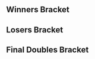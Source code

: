 {{DISPLAYTITLE:Rewired 2016: ''Melee'' Doubles Bracket}}{{SetGame|melee}}
{{tabs static
|name1=Overview
|link1=Rewired/2016/Melee
|name2=Singles Bracket
|link2=Rewired/2016/Melee/Singles Bracket
|name3=Doubles Bracket
|link3=Rewired/2016/Melee/Doubles Bracket
|This=3
}}<!-- Generated with http://tournament-nub.rhcloud.com/toliquipediadoubles name=rewiredaz-2016_melee_doubles -->
==Winners Bracket==
{{64DEDoublesWBracketA
|column-width=160
|r1m1t1p1=Westballz |r1m1t1p1flag=us
|r1m1t1p2=Gahtzu |r1m1t1p2flag=us |r1m1t1score=W
|r1m1t2p1=Bye |r1m1t2p1flag=
|r1m1t2p2=Bye |r1m1t2p2flag= |r1m1t2score=-
|r1m1win=1


|r1m2t1p1=The Cheat |r1m2t1p1flag=us
|r1m2t1p2=Yingling |r1m2t1p2flag=us |r1m2t1score=2
|r1m2t2p1=sharpwave |r1m2t2p1flag=
|r1m2t2p2=Lu1$Gf1r3 |r1m2t2p2flag=us |r1m2t2score=0
|r1m2win=1


|r1m3t1p1=Mojoe |r1m3t1p1flag=us
|r1m3t1p2=myfishcantswim |r1m3t1p2flag=us |r1m3t1score=W
|r1m3t2p1=Bye |r1m3t2p1flag=
|r1m3t2p2=Bye |r1m3t2p2flag= |r1m3t2score=-
|r1m3win=1


|r1m4t1p1=Curb |r1m4t1p1flag=us
|r1m4t1p2=Sneaky Neek |r1m4t1p2flag=us |r1m4t1score=1
|r1m4t2p1=Marfranky |r1m4t2p1flag=us
|r1m4t2p2=Graysenpai |r1m4t2p2flag=us |r1m4t2score=2
|r1m4win=2


|r1m5t1p1=mixx |r1m5t1p1flag=us
|r1m5t1p2=Dolf |r1m5t1p2flag= |r1m5t1score=W
|r1m5t2p1=Bye |r1m5t2p1flag=
|r1m5t2p2=Bye |r1m5t2p2flag= |r1m5t2score=-
|r1m5win=1


|r1m6t1p1=Facebook Joe |r1m6t1p1flag=us
|r1m6t1p2=CJ |r1m6t1p2flag=us |r1m6t1score=2
|r1m6t2p1=AROMA |r1m6t2p1flag=us
|r1m6t2p2=Gat |r1m6t2p2flag=us |r1m6t2score=0
|r1m6win=1


|r1m7t1p1=Forward |r1m7t1p1flag=us
|r1m7t1p2=Silly Kyle |r1m7t1p2flag=us |r1m7t1score=W
|r1m7t2p1=Bye |r1m7t2p1flag=
|r1m7t2p2=Bye |r1m7t2p2flag= |r1m7t2score=-
|r1m7win=1


|r1m8t1p1=Fathertime |r1m8t1p1flag=us
|r1m8t1p2=Cooper |r1m8t1p2flag=us |r1m8t1score=2
|r1m8t2p1=Jedi |r1m8t2p1flag=
|r1m8t2p2=NiRVANA |r1m8t2p2flag= |r1m8t2score=1
|r1m8win=1


|r1m9t1p1=Gridloc |r1m9t1p1flag=us
|r1m9t1p2=Ash |r1m9t1p2flag=us |r1m9t1score=W
|r1m9t2p1=Bye |r1m9t2p1flag=
|r1m9t2p2=Bye |r1m9t2p2flag= |r1m9t2score=-
|r1m9win=1


|r1m10t1p1=Hyper |r1m10t1p1flag=
|r1m10t1p2=Legion |r1m10t1p2flag= |r1m10t1score=1
|r1m10t2p1=Tyo |r1m10t2p1flag=us
|r1m10t2p2=Falco Escobar |r1m10t2p2flag=us |r1m10t2score=2
|r1m10win=2


|r1m11t1p1=HF Neon |r1m11t1p1flag=us
|r1m11t1p2=Bin |r1m11t1p2flag=us |r1m11t1score=W
|r1m11t2p1=Bye |r1m11t2p1flag=
|r1m11t2p2=Bye |r1m11t2p2flag= |r1m11t2score=-
|r1m11win=1


|r1m12t1p1=Cakes |r1m12t1p1flag=
|r1m12t1p2=Cesar |r1m12t1p2flag=us |r1m12t1score=2
|r1m12t2p1=ep_otter |r1m12t2p1flag=
|r1m12t2p2=RadiccalDreamer |r1m12t2p2flag= |r1m12t2score=0
|r1m12win=1


|r1m13t1p1=Morrito 2 |r1m13t1p1flag=mx
|r1m13t1p2=Morrito |r1m13t1p2flag=mx |r1m13t1score=W
|r1m13t2p1=Bye |r1m13t2p1flag=
|r1m13t2p2=Bye |r1m13t2p2flag= |r1m13t2score=-
|r1m13win=1


|r1m14t1p1=24oz |r1m14t1p1flag=us
|r1m14t1p2=Toro |r1m14t1p2flag=us |r1m14t1score=2
|r1m14t2p1=Peregrine |r1m14t2p1flag=us
|r1m14t2p2=LANK |r1m14t2p2flag=us |r1m14t2score=0
|r1m14win=1


|r1m15t1p1=Kira |r1m15t1p1flag=us
|r1m15t1p2=Squid |r1m15t1p2flag=us |r1m15t1score=W
|r1m15t2p1=Bye |r1m15t2p1flag=
|r1m15t2p2=Bye |r1m15t2p2flag= |r1m15t2score=-
|r1m15win=1


|r1m16t1p1=purple sku |r1m16t1p1flag=
|r1m16t1p2=Ford$ |r1m16t1p2flag= |r1m16t1score=0
|r1m16t2p1=PatCombo |r1m16t2p1flag=us
|r1m16t2p2=Ninji |r1m16t2p2flag=us |r1m16t2score=2
|r1m16win=2


|r1m17t1p1=Medz |r1m17t1p1flag=us
|r1m17t1p2=Axe |r1m17t1p2flag=us |r1m17t1score=W
|r1m17t2p1=Bye |r1m17t2p1flag=
|r1m17t2p2=Bye |r1m17t2p2flag= |r1m17t2score=-
|r1m17win=1


|r1m18t1p1=JBRZ |r1m18t1p1flag=
|r1m18t1p2=Tofu |r1m18t1p2flag=us |r1m18t1score=0
|r1m18t2p1=YeeMan |r1m18t2p1flag=us
|r1m18t2p2=Kyoki |r1m18t2p2flag=us |r1m18t2score=2
|r1m18win=2


|r1m19t1p1=Jacobe |r1m19t1p1flag=
|r1m19t1p2=Huber |r1m19t1p2flag= |r1m19t1score=W
|r1m19t2p1=Bye |r1m19t2p1flag=
|r1m19t2p2=Bye |r1m19t2p2flag= |r1m19t2score=-
|r1m19win=1


|r1m20t1p1=Moss |r1m20t1p1flag=us
|r1m20t1p2=Kulp |r1m20t1p2flag= |r1m20t1score=2
|r1m20t2p1=Dopple |r1m20t2p1flag=
|r1m20t2p2=Mr. Happy |r1m20t2p2flag= |r1m20t2score=1
|r1m20win=1


|r1m21t1p1=Tank |r1m21t1p1flag=us
|r1m21t1p2=John Wick |r1m21t1p2flag=us |r1m21t1score=W
|r1m21t2p1=Bye |r1m21t2p1flag=
|r1m21t2p2=Bye |r1m21t2p2flag= |r1m21t2score=-
|r1m21win=1


|r1m22t1p1=SpyderJ |r1m22t1p1flag=us
|r1m22t1p2=Viridian |r1m22t1p2flag=us |r1m22t1score=1
|r1m22t2p1=Lore |r1m22t2p1flag=us
|r1m22t2p2=DankBot |r1m22t2p2flag=us |r1m22t2score=2
|r1m22win=2


|r1m23t1p1=Nerin |r1m23t1p1flag=us
|r1m23t1p2=Mr. N |r1m23t1p2flag=us |r1m23t1score=W
|r1m23t2p1=Bye |r1m23t2p1flag=
|r1m23t2p2=Bye |r1m23t2p2flag= |r1m23t2score=-
|r1m23win=1


|r1m24t1p1=Grillo |r1m24t1p1flag=
|r1m24t1p2=Far! |r1m24t1p2flag=mx |r1m24t1score=2
|r1m24t2p1=Yink |r1m24t2p1flag=us
|r1m24t2p2=Fortefreak |r1m24t2p2flag= |r1m24t2score=0
|r1m24win=1


|r1m25t1p1=Eikelmann |r1m25t1p1flag=ru
|r1m25t1p2=Syrox |r1m25t1p2flag=us |r1m25t1score=W
|r1m25t2p1=Bye |r1m25t2p1flag=
|r1m25t2p2=Bye |r1m25t2p2flag= |r1m25t2score=-
|r1m25win=1


|r1m26t1p1=Heysuess |r1m26t1p1flag=
|r1m26t1p2=Ludwig |r1m26t1p2flag= |r1m26t1score=0
|r1m26t2p1=Ferm |r1m26t2p1flag=
|r1m26t2p2=Ferm |r1m26t2p2flag= |r1m26t2score=1
|r1m26win=2


|r1m27t1p1=Taj |r1m27t1p1flag=us
|r1m27t1p2=Tai |r1m27t1p2flag=us |r1m27t1score=W
|r1m27t2p1=Bye |r1m27t2p1flag=
|r1m27t2p2=Bye |r1m27t2p2flag= |r1m27t2score=-
|r1m27win=1


|r1m28t1p1=Scape |r1m28t1p1flag=
|r1m28t1p2=Joshuwasha |r1m28t1p2flag=us |r1m28t1score=2
|r1m28t2p1=PoiPoiPoi |r1m28t2p1flag=us
|r1m28t2p2=Rasrin |r1m28t2p2flag= |r1m28t2score=0
|r1m28win=1


|r1m29t1p1=Chicken |r1m29t1p1flag=
|r1m29t1p2=Trichael Man |r1m29t1p2flag=us |r1m29t1score=W
|r1m29t2p1=Bye |r1m29t2p1flag=
|r1m29t2p2=Bye |r1m29t2p2flag= |r1m29t2score=-
|r1m29win=1


|r1m30t1p1=JBVH |r1m30t1p1flag=us
|r1m30t1p2=Jim Jam Flim Flam |r1m30t1p2flag=us |r1m30t1score=2
|r1m30t2p1=Arrow |r1m30t2p1flag=
|r1m30t2p2=Mez |r1m30t2p2flag= |r1m30t2score=0
|r1m30win=1


|r1m31t1p1=Dai |r1m31t1p1flag=mx
|r1m31t1p2=Ka-Master |r1m31t1p2flag=us |r1m31t1score=W
|r1m31t2p1=Bye |r1m31t2p1flag=
|r1m31t2p2=Bye |r1m31t2p2flag= |r1m31t2score=-
|r1m31win=1


|r1m32t1p1=Guluheend |r1m32t1p1flag=us
|r1m32t1p2=Oats |r1m32t1p2flag=us |r1m32t1score=2
|r1m32t2p1=Phillthy |r1m32t2p1flag=
|r1m32t2p2=Bats |r1m32t2p2flag=us |r1m32t2score=0
|r1m32win=1


|r2m1t1p1=Westballz |r2m1t1p1flag=us
|r2m1t1p2=Gahtzu |r2m1t1p2flag=us |r2m1t1score=2
|r2m1t2p1=The Cheat |r2m1t2p1flag=us
|r2m1t2p2=Yingling |r2m1t2p2flag=us |r2m1t2score=0
|r2m1win=1


|r2m2t1p1=Mojoe |r2m2t1p1flag=us
|r2m2t1p2=myfishcantswim |r2m2t1p2flag=us |r2m2t1score=2
|r2m2t2p1=Marfranky |r2m2t2p1flag=us
|r2m2t2p2=Graysenpai |r2m2t2p2flag=us |r2m2t2score=0
|r2m2win=1


|r2m3t1p1=mixx |r2m3t1p1flag=us
|r2m3t1p2=Dolf |r2m3t1p2flag= |r2m3t1score=1
|r2m3t2p1=Facebook Joe |r2m3t2p1flag=us
|r2m3t2p2=CJ |r2m3t2p2flag=us |r2m3t2score=2
|r2m3win=2


|r2m4t1p1=Forward |r2m4t1p1flag=us
|r2m4t1p2=Silly Kyle |r2m4t1p2flag=us |r2m4t1score=2
|r2m4t2p1=Fathertime |r2m4t2p1flag=us
|r2m4t2p2=Cooper |r2m4t2p2flag=us |r2m4t2score=0
|r2m4win=1


|r2m5t1p1=Gridloc |r2m5t1p1flag=us
|r2m5t1p2=Ash |r2m5t1p2flag=us |r2m5t1score=0
|r2m5t2p1=Tyo |r2m5t2p1flag=us
|r2m5t2p2=Falco Escobar |r2m5t2p2flag=us |r2m5t2score=2
|r2m5win=2


|r2m6t1p1=HF Neon |r2m6t1p1flag=us
|r2m6t1p2=Bin |r2m6t1p2flag=us |r2m6t1score=2
|r2m6t2p1=Cakes |r2m6t2p1flag=
|r2m6t2p2=Cesar |r2m6t2p2flag=us |r2m6t2score=0
|r2m6win=1


|r2m7t1p1=Morrito 2 |r2m7t1p1flag=mx
|r2m7t1p2=Morrito |r2m7t1p2flag=mx |r2m7t1score=2
|r2m7t2p1=24oz |r2m7t2p1flag=us
|r2m7t2p2=Toro |r2m7t2p2flag=us |r2m7t2score=0
|r2m7win=1


|r2m8t1p1=Kira |r2m8t1p1flag=us
|r2m8t1p2=Squid |r2m8t1p2flag=us |r2m8t1score=2
|r2m8t2p1=PatCombo |r2m8t2p1flag=us
|r2m8t2p2=Ninji |r2m8t2p2flag=us |r2m8t2score=1
|r2m8win=1


|r2m9t1p1=Medz |r2m9t1p1flag=us
|r2m9t1p2=Axe |r2m9t1p2flag=us |r2m9t1score=2
|r2m9t2p1=YeeMan |r2m9t2p1flag=us
|r2m9t2p2=Kyoki |r2m9t2p2flag=us |r2m9t2score=0
|r2m9win=1


|r2m10t1p1=Jacobe |r2m10t1p1flag=
|r2m10t1p2=Huber |r2m10t1p2flag= |r2m10t1score=1
|r2m10t2p1=Moss |r2m10t2p1flag=us
|r2m10t2p2=Kulp |r2m10t2p2flag= |r2m10t2score=2
|r2m10win=2


|r2m11t1p1=Tank |r2m11t1p1flag=us
|r2m11t1p2=John Wick |r2m11t1p2flag=us |r2m11t1score=1
|r2m11t2p1=Lore |r2m11t2p1flag=us
|r2m11t2p2=DankBot |r2m11t2p2flag=us |r2m11t2score=2
|r2m11win=2


|r2m12t1p1=Nerin |r2m12t1p1flag=us
|r2m12t1p2=Mr. N |r2m12t1p2flag=us |r2m12t1score=0
|r2m12t2p1=Grillo |r2m12t2p1flag=
|r2m12t2p2=Far! |r2m12t2p2flag=mx |r2m12t2score=2
|r2m12win=2


|r2m13t1p1=Eikelmann |r2m13t1p1flag=ru
|r2m13t1p2=Syrox |r2m13t1p2flag=us |r2m13t1score=2
|r2m13t2p1=Ferm |r2m13t2p1flag=
|r2m13t2p2=Ferm |r2m13t2p2flag= |r2m13t2score=0
|r2m13win=1


|r2m14t1p1=Taj |r2m14t1p1flag=us
|r2m14t1p2=Tai |r2m14t1p2flag=us |r2m14t1score=2
|r2m14t2p1=Scape |r2m14t2p1flag=
|r2m14t2p2=Joshuwasha |r2m14t2p2flag=us |r2m14t2score=0
|r2m14win=1


|r2m15t1p1=Chicken |r2m15t1p1flag=
|r2m15t1p2=Trichael Man |r2m15t1p2flag=us |r2m15t1score=2
|r2m15t2p1=JBVH |r2m15t2p1flag=us
|r2m15t2p2=Jim Jam Flim Flam |r2m15t2p2flag=us |r2m15t2score=1
|r2m15win=1


|r2m16t1p1=Dai |r2m16t1p1flag=mx
|r2m16t1p2=Ka-Master |r2m16t1p2flag=us |r2m16t1score=2
|r2m16t2p1=Guluheend |r2m16t2p1flag=us
|r2m16t2p2=Oats |r2m16t2p2flag=us |r2m16t2score=0
|r2m16win=1


|r3m1t1p1=Westballz |r3m1t1p1flag=us
|r3m1t1p2=Gahtzu |r3m1t1p2flag=us |r3m1t1score=2
|r3m1t2p1=Mojoe |r3m1t2p1flag=us
|r3m1t2p2=myfishcantswim |r3m1t2p2flag=us |r3m1t2score=0
|r3m1win=1


|r3m2t1p1=Facebook Joe |r3m2t1p1flag=us
|r3m2t1p2=CJ |r3m2t1p2flag=us |r3m2t1score=
|r3m2t2p1=Forward |r3m2t2p1flag=us
|r3m2t2p2=Silly Kyle |r3m2t2p2flag=us |r3m2t2score={{win}}
|r3m2win=2


|r3m3t1p1=Tyo |r3m3t1p1flag=us
|r3m3t1p2=Falco Escobar |r3m3t1p2flag=us |r3m3t1score=1
|r3m3t2p1=HF Neon |r3m3t2p1flag=us
|r3m3t2p2=Bin |r3m3t2p2flag=us |r3m3t2score=2
|r3m3win=2


|r3m4t1p1=Morrito 2 |r3m4t1p1flag=mx
|r3m4t1p2=Morrito |r3m4t1p2flag=mx |r3m4t1score=1
|r3m4t2p1=Kira |r3m4t2p1flag=us
|r3m4t2p2=Squid |r3m4t2p2flag=us |r3m4t2score=2
|r3m4win=2


|r3m5t1p1=Medz |r3m5t1p1flag=us
|r3m5t1p2=Axe |r3m5t1p2flag=us |r3m5t1score=2
|r3m5t2p1=Moss |r3m5t2p1flag=us
|r3m5t2p2=Kulp |r3m5t2p2flag= |r3m5t2score=0
|r3m5win=1


|r3m6t1p1=Lore |r3m6t1p1flag=us
|r3m6t1p2=DankBot |r3m6t1p2flag=us |r3m6t1score=0
|r3m6t2p1=Grillo |r3m6t2p1flag=
|r3m6t2p2=Far! |r3m6t2p2flag=mx |r3m6t2score=2
|r3m6win=2


|r3m7t1p1=Eikelmann |r3m7t1p1flag=ru
|r3m7t1p2=Syrox |r3m7t1p2flag=us |r3m7t1score=2
|r3m7t2p1=Taj |r3m7t2p1flag=us
|r3m7t2p2=Tai |r3m7t2p2flag=us |r3m7t2score=0
|r3m7win=1
|r3m7t1p1char1=ganon |r3m7t1p1stock1=1 |r3m7t1p2char1=fox |r3m7t1p2stock1=0
|r3m7t2p1char1=samus |r3m7t2p1stock1=0 |r3m7t2p2char1=marth |r3m7t2p2stock1=0 |r3m7win1=1 |r3m7stage1=Pokémon Stadium
|r3m7t1p1char2=ganon |r3m7t1p1stock2=2 |r3m7t1p2char2=fox |r3m7t1p2stock2=1
|r3m7t2p1char2=samus |r3m7t2p1stock2=0 |r3m7t2p2char2=marth |r3m7t2p2stock2=0 |r3m7win2=1 |r3m7stage2=Final Destination
|r3m7details={{BracketMatchDetails|preview=|lrthread=|interview=|recap=|comment=|live=|vod=https://youtu.be/a-tOrrlND-M}}

|r3m8t1p1=Chicken |r3m8t1p1flag=
|r3m8t1p2=Trichael Man |r3m8t1p2flag=us |r3m8t1score=0
|r3m8t2p1=Dai |r3m8t2p1flag=mx
|r3m8t2p2=Ka-Master |r3m8t2p2flag=us |r3m8t2score=2
|r3m8win=2


|r4m1t1p1=Westballz |r4m1t1p1flag=us
|r4m1t1p2=Gahtzu |r4m1t1p2flag=us |r4m1t1score=2
|r4m1t2p1=Forward |r4m1t2p1flag=us
|r4m1t2p2=Silly Kyle |r4m1t2p2flag=us |r4m1t2score=1
|r4m1win=1


|r4m2t1p1=HF Neon |r4m2t1p1flag=us
|r4m2t1p2=Bin |r4m2t1p2flag=us |r4m2t1score=1
|r4m2t2p1=Kira |r4m2t2p1flag=us
|r4m2t2p2=Squid |r4m2t2p2flag=us |r4m2t2score=2
|r4m2win=2


|r4m3t1p1=Medz |r4m3t1p1flag=us
|r4m3t1p2=Axe |r4m3t1p2flag=us |r4m3t1score=2
|r4m3t2p1=Grillo |r4m3t2p1flag=
|r4m3t2p2=Far! |r4m3t2p2flag=mx |r4m3t2score=0
|r4m3win=1
|r4m3t1p1char1=fox |r4m3t1p1stock1=0 |r4m3t1p2char1=pikachu |r4m3t1p2stock1=1
|r4m3t2p1char1=fox |r4m3t2p1stock1=0 |r4m3t2p2char1=sheik |r4m3t2p2stock1=0 |r4m3win1=1 |r4m3stage1=Battlefield
|r4m3t1p1char2=fox |r4m3t1p1stock2=2 |r4m3t1p2char2=pikachu |r4m3t1p2stock2=2
|r4m3t2p1char2=fox |r4m3t2p1stock2=0 |r4m3t2p2char2=sheik |r4m3t2p2stock2=0 |r4m3win2=1 |r4m3stage2=Battlefield
|r4m3details={{BracketMatchDetails|preview=|lrthread=|interview=|recap=|comment=|live=|vod=https://youtu.be/kAsFsJmxwaY}}

|r4m4t1p1=Eikelmann |r4m4t1p1flag=ru
|r4m4t1p2=Syrox |r4m4t1p2flag=us |r4m4t1score=2
|r4m4t2p1=Dai |r4m4t2p1flag=mx
|r4m4t2p2=Ka-Master |r4m4t2p2flag=us |r4m4t2score=0
|r4m4win=1


|r5m1t1p1=Westballz |r5m1t1p1flag=us
|r5m1t1p2=Gahtzu |r5m1t1p2flag=us |r5m1t1score=3
|r5m1t2p1=Kira |r5m1t2p1flag=us
|r5m1t2p2=Squid |r5m1t2p2flag=us |r5m1t2score=1
|r5m1win=1
|r5m1t1p1char1=falco |r5m1t1p1stock1=0 |r5m1t1p2char1=cf |r5m1t1p2stock1=2
|r5m1t2p1char1=fox |r5m1t2p1stock1=0 |r5m1t2p2char1=falco |r5m1t2p2stock1=0 |r5m1win1=1 |r5m1stage1=Battlefield
|r5m1t1p1char2=falco |r5m1t1p1stock2=1 |r5m1t1p2char2=cf |r5m1t1p2stock2=1
|r5m1t2p1char2=fox |r5m1t2p1stock2=0 |r5m1t2p2char2=falco |r5m1t2p2stock2=0 |r5m1win2=1 |r5m1stage2=Final Destination
|r5m1t1p1char3=falco |r5m1t1p1stock3=0 |r5m1t1p2char3=cf |r5m1t1p2stock3=0
|r5m1t2p1char3=fox |r5m1t2p1stock3=2 |r5m1t2p2char3=falco |r5m1t2p2stock3=2 |r5m1win3=2 |r5m1stage3=Final Destination
|r5m1t1p1char4=falco |r5m1t1p1stock4=2 |r5m1t1p2char4=cf |r5m1t1p2stock4=2
|r5m1t2p1char4=fox |r5m1t2p1stock4=0 |r5m1t2p2char4=falco |r5m1t2p2stock4=0 |r5m1win4=1 |r5m1stage4=Pokémon Stadium
|r5m1details={{BracketMatchDetails|preview=|lrthread=|interview=|recap=|comment=|live=|vod=https://youtu.be/c0P7JyA9pJE}}

|r5m2t1p1=Medz |r5m2t1p1flag=us
|r5m2t1p2=Axe |r5m2t1p2flag=us |r5m2t1score=3
|r5m2t2p1=Eikelmann |r5m2t2p1flag=ru
|r5m2t2p2=Syrox |r5m2t2p2flag=us |r5m2t2score=0
|r5m2win=1
|r5m2t1p1char1=fox |r5m2t1p1stock1=1 |r5m2t1p2char1=pikachu |r5m2t1p2stock1=2
|r5m2t2p1char1=ganon |r5m2t2p1stock1=0 |r5m2t2p2char1=fox |r5m2t2p2stock1=0 |r5m2win1=1 |r5m2stage1=Battlefield
|r5m2t1p1char2=fox |r5m2t1p1stock2=1 |r5m2t1p2char2=pikachu |r5m2t1p2stock2=1
|r5m2t2p1char2=ganon |r5m2t2p1stock2=0 |r5m2t2p2char2=fox |r5m2t2p2stock2=0 |r5m2win2=1 |r5m2stage2=Pokémon Stadium
|r5m2t1p1char3=fox |r5m2t1p1stock3=1 |r5m2t1p2char3=pikachu |r5m2t1p2stock3=2
|r5m2t2p1char3=ganon |r5m2t2p1stock3=0 |r5m2t2p2char3=fox |r5m2t2p2stock3=0 |r5m2win3=1 |r5m2stage3=Pokémon Stadium
|r5m2details={{BracketMatchDetails|preview=|lrthread=|interview=|recap=|comment=|live=|vod=https://youtu.be/84HW-QcQ_98}}
}}

==Losers Bracket==
{{64DEDoublesLBracketA
|column-width=160
|l1m1t1p1=Bye |l1m1t1p1flag=
|l1m1t1p2=Bye |l1m1t1p2flag= |l1m1t1score=-
|l1m1t2p1=sharpwave |l1m1t2p1flag=
|l1m1t2p2=Lu1$Gf1r3 |l1m1t2p2flag=us |l1m1t2score=W
|l1m1win=2


|l1m2t1p1=Bye |l1m2t1p1flag=
|l1m2t1p2=Bye |l1m2t1p2flag= |l1m2t1score=-
|l1m2t2p1=Curb |l1m2t2p1flag=us
|l1m2t2p2=Sneaky Neek |l1m2t2p2flag=us |l1m2t2score=W
|l1m2win=2


|l1m3t1p1=Bye |l1m3t1p1flag=
|l1m3t1p2=Bye |l1m3t1p2flag= |l1m3t1score=-
|l1m3t2p1=AROMA |l1m3t2p1flag=us
|l1m3t2p2=Gat |l1m3t2p2flag=us |l1m3t2score=W
|l1m3win=2


|l1m4t1p1=Bye |l1m4t1p1flag=
|l1m4t1p2=Bye |l1m4t1p2flag= |l1m4t1score=-
|l1m4t2p1=Jedi |l1m4t2p1flag=
|l1m4t2p2=NiRVANA |l1m4t2p2flag= |l1m4t2score=W
|l1m4win=2


|l1m5t1p1=Bye |l1m5t1p1flag=
|l1m5t1p2=Bye |l1m5t1p2flag= |l1m5t1score=-
|l1m5t2p1=Hyper |l1m5t2p1flag=
|l1m5t2p2=Legion |l1m5t2p2flag= |l1m5t2score=W
|l1m5win=2


|l1m6t1p1=Bye |l1m6t1p1flag=
|l1m6t1p2=Bye |l1m6t1p2flag= |l1m6t1score=-
|l1m6t2p1=ep_otter |l1m6t2p1flag=
|l1m6t2p2=RadiccalDreamer |l1m6t2p2flag= |l1m6t2score=W
|l1m6win=2


|l1m7t1p1=Bye |l1m7t1p1flag=
|l1m7t1p2=Bye |l1m7t1p2flag= |l1m7t1score=-
|l1m7t2p1=Peregrine |l1m7t2p1flag=us
|l1m7t2p2=LANK |l1m7t2p2flag=us |l1m7t2score=W
|l1m7win=2


|l1m8t1p1=Bye |l1m8t1p1flag=
|l1m8t1p2=Bye |l1m8t1p2flag= |l1m8t1score=-
|l1m8t2p1=purple sku |l1m8t2p1flag=
|l1m8t2p2=Ford$ |l1m8t2p2flag= |l1m8t2score=W
|l1m8win=2


|l1m9t1p1=Bye |l1m9t1p1flag=
|l1m9t1p2=Bye |l1m9t1p2flag= |l1m9t1score=-
|l1m9t2p1=JBRZ |l1m9t2p1flag=
|l1m9t2p2=Tofu |l1m9t2p2flag=us |l1m9t2score=W
|l1m9win=2


|l1m10t1p1=Bye |l1m10t1p1flag=
|l1m10t1p2=Bye |l1m10t1p2flag= |l1m10t1score=-
|l1m10t2p1=Dopple |l1m10t2p1flag=
|l1m10t2p2=Mr. Happy |l1m10t2p2flag= |l1m10t2score=W
|l1m10win=2


|l1m11t1p1=Bye |l1m11t1p1flag=
|l1m11t1p2=Bye |l1m11t1p2flag= |l1m11t1score=-
|l1m11t2p1=SpyderJ |l1m11t2p1flag=us
|l1m11t2p2=Viridian |l1m11t2p2flag=us |l1m11t2score=W
|l1m11win=2


|l1m12t1p1=Bye |l1m12t1p1flag=
|l1m12t1p2=Bye |l1m12t1p2flag= |l1m12t1score=-
|l1m12t2p1=Yink |l1m12t2p1flag=us
|l1m12t2p2=Fortefreak |l1m12t2p2flag= |l1m12t2score=W
|l1m12win=2


|l1m13t1p1=Bye |l1m13t1p1flag=
|l1m13t1p2=Bye |l1m13t1p2flag= |l1m13t1score=-
|l1m13t2p1=Heysuess |l1m13t2p1flag=
|l1m13t2p2=Ludwig |l1m13t2p2flag= |l1m13t2score=W
|l1m13win=2


|l1m14t1p1=Bye |l1m14t1p1flag=
|l1m14t1p2=Bye |l1m14t1p2flag= |l1m14t1score=-
|l1m14t2p1=PoiPoiPoi |l1m14t2p1flag=us
|l1m14t2p2=Rasrin |l1m14t2p2flag= |l1m14t2score=W
|l1m14win=2


|l1m15t1p1=Bye |l1m15t1p1flag=
|l1m15t1p2=Bye |l1m15t1p2flag= |l1m15t1score=-
|l1m15t2p1=Arrow |l1m15t2p1flag=
|l1m15t2p2=Mez |l1m15t2p2flag= |l1m15t2score=W
|l1m15win=2


|l1m16t1p1=Bye |l1m16t1p1flag=
|l1m16t1p2=Bye |l1m16t1p2flag= |l1m16t1score=-
|l1m16t2p1=Phillthy |l1m16t2p1flag=
|l1m16t2p2=Bats |l1m16t2p2flag=us |l1m16t2score=W
|l1m16win=2


|l2m1t1p1=Guluheend |l2m1t1p1flag=us
|l2m1t1p2=Oats |l2m1t1p2flag=us |l2m1t1score=2
|l2m1t2p1=sharpwave |l2m1t2p1flag=
|l2m1t2p2=Lu1$Gf1r3 |l2m1t2p2flag=us |l2m1t2score=0
|l2m1win=1


|l2m2t1p1=JBVH |l2m2t1p1flag=us
|l2m2t1p2=Jim Jam Flim Flam |l2m2t1p2flag=us |l2m2t1score=2
|l2m2t2p1=Curb |l2m2t2p1flag=us
|l2m2t2p2=Sneaky Neek |l2m2t2p2flag=us |l2m2t2score=0
|l2m2win=1


|l2m3t1p1=Scape |l2m3t1p1flag=
|l2m3t1p2=Joshuwasha |l2m3t1p2flag=us |l2m3t1score=2
|l2m3t2p1=AROMA |l2m3t2p1flag=us
|l2m3t2p2=Gat |l2m3t2p2flag=us |l2m3t2score=0
|l2m3win=1


|l2m4t1p1=Ferm |l2m4t1p1flag=
|l2m4t1p2=Ferm |l2m4t1p2flag= |l2m4t1score=2
|l2m4t2p1=Jedi |l2m4t2p1flag=
|l2m4t2p2=NiRVANA |l2m4t2p2flag= |l2m4t2score=0
|l2m4win=1


|l2m5t1p1=Nerin |l2m5t1p1flag=us
|l2m5t1p2=Mr. N |l2m5t1p2flag=us |l2m5t1score=2
|l2m5t2p1=Hyper |l2m5t2p1flag=
|l2m5t2p2=Legion |l2m5t2p2flag= |l2m5t2score=0
|l2m5win=1


|l2m6t1p1=Tank |l2m6t1p1flag=us
|l2m6t1p2=John Wick |l2m6t1p2flag=us |l2m6t1score=1
|l2m6t2p1=ep_otter |l2m6t2p1flag=
|l2m6t2p2=RadiccalDreamer |l2m6t2p2flag= |l2m6t2score=0
|l2m6win=1


|l2m7t1p1=Jacobe |l2m7t1p1flag=
|l2m7t1p2=Huber |l2m7t1p2flag= |l2m7t1score=1
|l2m7t2p1=Peregrine |l2m7t2p1flag=us
|l2m7t2p2=LANK |l2m7t2p2flag=us |l2m7t2score=2
|l2m7win=2


|l2m8t1p1=YeeMan |l2m8t1p1flag=us
|l2m8t1p2=Kyoki |l2m8t1p2flag=us |l2m8t1score=2
|l2m8t2p1=purple sku |l2m8t2p1flag=
|l2m8t2p2=Ford$ |l2m8t2p2flag= |l2m8t2score=1
|l2m8win=1


|l2m9t1p1=PatCombo |l2m9t1p1flag=us
|l2m9t1p2=Ninji |l2m9t1p2flag=us |l2m9t1score=2
|l2m9t2p1=JBRZ |l2m9t2p1flag=
|l2m9t2p2=Tofu |l2m9t2p2flag=us |l2m9t2score=0
|l2m9win=1


|l2m10t1p1=24oz |l2m10t1p1flag=us
|l2m10t1p2=Toro |l2m10t1p2flag=us |l2m10t1score=2
|l2m10t2p1=Dopple |l2m10t2p1flag=
|l2m10t2p2=Mr. Happy |l2m10t2p2flag= |l2m10t2score=0
|l2m10win=1


|l2m11t1p1=Cakes |l2m11t1p1flag=
|l2m11t1p2=Cesar |l2m11t1p2flag=us |l2m11t1score=0
|l2m11t2p1=SpyderJ |l2m11t2p1flag=us
|l2m11t2p2=Viridian |l2m11t2p2flag=us |l2m11t2score=2
|l2m11win=2


|l2m12t1p1=Gridloc |l2m12t1p1flag=us
|l2m12t1p2=Ash |l2m12t1p2flag=us |l2m12t1score=2
|l2m12t2p1=Yink |l2m12t2p1flag=us
|l2m12t2p2=Fortefreak |l2m12t2p2flag= |l2m12t2score=0
|l2m12win=1


|l2m13t1p1=Fathertime |l2m13t1p1flag=us
|l2m13t1p2=Cooper |l2m13t1p2flag=us |l2m13t1score=1
|l2m13t2p1=Heysuess |l2m13t2p1flag=
|l2m13t2p2=Ludwig |l2m13t2p2flag= |l2m13t2score=0
|l2m13win=1


|l2m14t1p1=mixx |l2m14t1p1flag=us
|l2m14t1p2=Dolf |l2m14t1p2flag= |l2m14t1score=2
|l2m14t2p1=PoiPoiPoi |l2m14t2p1flag=us
|l2m14t2p2=Rasrin |l2m14t2p2flag= |l2m14t2score=1
|l2m14win=1


|l2m15t1p1=Marfranky |l2m15t1p1flag=us
|l2m15t1p2=Graysenpai |l2m15t1p2flag=us |l2m15t1score=2
|l2m15t2p1=Arrow |l2m15t2p1flag=
|l2m15t2p2=Mez |l2m15t2p2flag= |l2m15t2score=0
|l2m15win=1


|l2m16t1p1=The Cheat |l2m16t1p1flag=us
|l2m16t1p2=Yingling |l2m16t1p2flag=us |l2m16t1score=2
|l2m16t2p1=Phillthy |l2m16t2p1flag=
|l2m16t2p2=Bats |l2m16t2p2flag=us |l2m16t2score=0
|l2m16win=1


|l3m1t1p1=Guluheend |l3m1t1p1flag=us
|l3m1t1p2=Oats |l3m1t1p2flag=us |l3m1t1score=2
|l3m1t2p1=JBVH |l3m1t2p1flag=us
|l3m1t2p2=Jim Jam Flim Flam |l3m1t2p2flag=us |l3m1t2score=0
|l3m1win=1


|l3m2t1p1=Scape |l3m2t1p1flag=
|l3m2t1p2=Joshuwasha |l3m2t1p2flag=us |l3m2t1score=2
|l3m2t2p1=Ferm |l3m2t2p1flag=
|l3m2t2p2=Ferm |l3m2t2p2flag= |l3m2t2score=0
|l3m2win=1


|l3m3t1p1=Nerin |l3m3t1p1flag=us
|l3m3t1p2=Mr. N |l3m3t1p2flag=us |l3m3t1score=0
|l3m3t2p1=Tank |l3m3t2p1flag=us
|l3m3t2p2=John Wick |l3m3t2p2flag=us |l3m3t2score=2
|l3m3win=2


|l3m4t1p1=Peregrine |l3m4t1p1flag=us
|l3m4t1p2=LANK |l3m4t1p2flag=us |l3m4t1score=0
|l3m4t2p1=YeeMan |l3m4t2p1flag=us
|l3m4t2p2=Kyoki |l3m4t2p2flag=us |l3m4t2score=2
|l3m4win=2


|l3m5t1p1=PatCombo |l3m5t1p1flag=us
|l3m5t1p2=Ninji |l3m5t1p2flag=us |l3m5t1score=2
|l3m5t2p1=24oz |l3m5t2p1flag=us
|l3m5t2p2=Toro |l3m5t2p2flag=us |l3m5t2score=0
|l3m5win=1


|l3m6t1p1=SpyderJ |l3m6t1p1flag=us
|l3m6t1p2=Viridian |l3m6t1p2flag=us |l3m6t1score=2
|l3m6t2p1=Gridloc |l3m6t2p1flag=us
|l3m6t2p2=Ash |l3m6t2p2flag=us |l3m6t2score=0
|l3m6win=1


|l3m7t1p1=Fathertime |l3m7t1p1flag=us
|l3m7t1p2=Cooper |l3m7t1p2flag=us |l3m7t1score=1
|l3m7t2p1=mixx |l3m7t2p1flag=us
|l3m7t2p2=Dolf |l3m7t2p2flag= |l3m7t2score=2
|l3m7win=2


|l3m8t1p1=Marfranky |l3m8t1p1flag=us
|l3m8t1p2=Graysenpai |l3m8t1p2flag=us |l3m8t1score=1
|l3m8t2p1=The Cheat |l3m8t2p1flag=us
|l3m8t2p2=Yingling |l3m8t2p2flag=us |l3m8t2score=2
|l3m8win=2


|l4m1t1p1=Morrito 2 |l4m1t1p1flag=mx
|l4m1t1p2=Morrito |l4m1t1p2flag=mx |l4m1t1score=0
|l4m1t2p1=Guluheend |l4m1t2p1flag=us
|l4m1t2p2=Oats |l4m1t2p2flag=us |l4m1t2score=2
|l4m1win=2


|l4m2t1p1=Tyo |l4m2t1p1flag=us
|l4m2t1p2=Falco Escobar |l4m2t1p2flag=us |l4m2t1score=1
|l4m2t2p1=Scape |l4m2t2p1flag=
|l4m2t2p2=Joshuwasha |l4m2t2p2flag=us |l4m2t2score=2
|l4m2win=2


|l4m3t1p1=Facebook Joe |l4m3t1p1flag=us
|l4m3t1p2=CJ |l4m3t1p2flag=us |l4m3t1score=0
|l4m3t2p1=Tank |l4m3t2p1flag=us
|l4m3t2p2=John Wick |l4m3t2p2flag=us |l4m3t2score=2
|l4m3win=2


|l4m4t1p1=Mojoe |l4m4t1p1flag=us
|l4m4t1p2=myfishcantswim |l4m4t1p2flag=us |l4m4t1score=2
|l4m4t2p1=YeeMan |l4m4t2p1flag=us
|l4m4t2p2=Kyoki |l4m4t2p2flag=us |l4m4t2score=1
|l4m4win=1


|l4m5t1p1=Chicken |l4m5t1p1flag=
|l4m5t1p2=Trichael Man |l4m5t1p2flag=us |l4m5t1score=0
|l4m5t2p1=PatCombo |l4m5t2p1flag=us
|l4m5t2p2=Ninji |l4m5t2p2flag=us |l4m5t2score=2
|l4m5win=2


|l4m6t1p1=Taj |l4m6t1p1flag=us
|l4m6t1p2=Tai |l4m6t1p2flag=us |l4m6t1score=2
|l4m6t2p1=SpyderJ |l4m6t2p1flag=us
|l4m6t2p2=Viridian |l4m6t2p2flag=us |l4m6t2score=0
|l4m6win=1


|l4m7t1p1=Lore |l4m7t1p1flag=us
|l4m7t1p2=DankBot |l4m7t1p2flag=us |l4m7t1score=2
|l4m7t2p1=mixx |l4m7t2p1flag=us
|l4m7t2p2=Dolf |l4m7t2p2flag= |l4m7t2score=1
|l4m7win=1


|l4m8t1p1=Moss |l4m8t1p1flag=us
|l4m8t1p2=Kulp |l4m8t1p2flag= |l4m8t1score=0
|l4m8t2p1=The Cheat |l4m8t2p1flag=us
|l4m8t2p2=Yingling |l4m8t2p2flag=us |l4m8t2score=2
|l4m8win=2


|l5m1t1p1=Guluheend |l5m1t1p1flag=us
|l5m1t1p2=Oats |l5m1t1p2flag=us |l5m1t1score=2
|l5m1t2p1=Scape |l5m1t2p1flag=
|l5m1t2p2=Joshuwasha |l5m1t2p2flag=us |l5m1t2score=1
|l5m1win=1


|l5m2t1p1=Tank |l5m2t1p1flag=us
|l5m2t1p2=John Wick |l5m2t1p2flag=us |l5m2t1score=0
|l5m2t2p1=Mojoe |l5m2t2p1flag=us
|l5m2t2p2=myfishcantswim |l5m2t2p2flag=us |l5m2t2score=2
|l5m2win=2


|l5m3t1p1=PatCombo |l5m3t1p1flag=us
|l5m3t1p2=Ninji |l5m3t1p2flag=us |l5m3t1score=0
|l5m3t2p1=Taj |l5m3t2p1flag=us
|l5m3t2p2=Tai |l5m3t2p2flag=us |l5m3t2score=2
|l5m3win=2
|l5m3t1p1char1=sheik |l5m3t1p1stock1=0 |l5m3t1p2char1=marth |l5m3t1p2stock1=0
|l5m3t2p1char1=cf |l5m3t2p1stock1=2 |l5m3t2p2char1=marth |l5m3t2p2stock1=2 |l5m3win1=2 |l5m3stage1=Battlefield
|l5m3t1p1char2=sheik |l5m3t1p1stock2=0 |l5m3t1p2char2=marth |l5m3t1p2stock2=0
|l5m3t2p1char2=samus |l5m3t2p1stock2=3 |l5m3t2p2char2=marth |l5m3t2p2stock2=2 |l5m3win2=2 |l5m3stage2=Battlefield
|l5m3details={{BracketMatchDetails|preview=|lrthread=|interview=|recap=|comment=|live=|vod=https://youtu.be/pfI2YqnyfWc}}

|l5m4t1p1=Lore |l5m4t1p1flag=us
|l5m4t1p2=DankBot |l5m4t1p2flag=us |l5m4t1score=2
|l5m4t2p1=The Cheat |l5m4t2p1flag=us
|l5m4t2p2=Yingling |l5m4t2p2flag=us |l5m4t2score=1
|l5m4win=1


|l6m1t1p1=Grillo |l6m1t1p1flag=
|l6m1t1p2=Far! |l6m1t1p2flag=mx |l6m1t1score=2
|l6m1t2p1=Guluheend |l6m1t2p1flag=us
|l6m1t2p2=Oats |l6m1t2p2flag=us |l6m1t2score=0
|l6m1win=1


|l6m2t1p1=Dai |l6m2t1p1flag=mx
|l6m2t1p2=Ka-Master |l6m2t1p2flag=us |l6m2t1score=2
|l6m2t2p1=Mojoe |l6m2t2p1flag=us
|l6m2t2p2=myfishcantswim |l6m2t2p2flag=us |l6m2t2score=1
|l6m2win=1
|l6m2t1p1char1=falco |l6m2t1p1stock1=1 |l6m2t1p2char1=cf |l6m2t1p2stock1=1
|l6m2t2p1char1=fox |l6m2t2p1stock1=0 |l6m2t2p2char1=sheik |l6m2t2p2stock1=0 |l6m2win1=1 |l6m2stage1=Battlefield
|l6m2t1p1char2=falco |l6m2t1p1stock2=0 |l6m2t1p2char2=cf |l6m2t1p2stock2=0
|l6m2t2p1char2=fox |l6m2t2p1stock2=1 |l6m2t2p2char2=sheik |l6m2t2p2stock2=1 |l6m2win2=2 |l6m2stage2=Pokémon Stadium
|l6m2t1p1char3=falco |l6m2t1p1stock3=1 |l6m2t1p2char3=luigi |l6m2t1p2stock3=2
|l6m2t2p1char3=fox |l6m2t2p1stock3=0 |l6m2t2p2char3=sheik |l6m2t2p2stock3=0 |l6m2win3=1 |l6m2stage3=Dream Land
|l6m2details={{BracketMatchDetails|preview=|lrthread=|interview=|recap=|comment=|live=|vod=https://youtu.be/ue8_6IVA3lA}}

|l6m3t1p1=Forward |l6m3t1p1flag=us
|l6m3t1p2=Silly Kyle |l6m3t1p2flag=us |l6m3t1score=1
|l6m3t2p1=Taj |l6m3t2p1flag=us
|l6m3t2p2=Tai |l6m3t2p2flag=us |l6m3t2score=2
|l6m3win=2
|l6m3t1p1char1=sheik |l6m3t1p1stock1=0 |l6m3t1p2char1=peach |l6m3t1p2stock1=0
|l6m3t2p1char1=samus |l6m3t2p1stock1=0 |l6m3t2p2char1=marth |l6m3t2p2stock1=1 |l6m3win1=2 |l6m3stage1=Final Destination
|l6m3t1p1char2=sheik |l6m3t1p1stock2=1 |l6m3t1p2char2=peach |l6m3t1p2stock2=1
|l6m3t2p1char2=samus |l6m3t2p1stock2=0 |l6m3t2p2char2=marth |l6m3t2p2stock2=0 |l6m3win2=1 |l6m3stage2=Final Destination
|l6m3t1p1char3=sheik |l6m3t1p1stock3=0 |l6m3t1p2char3=peach |l6m3t1p2stock3=0
|l6m3t2p1char3=samus |l6m3t2p1stock3=1 |l6m3t2p2char3=marth |l6m3t2p2stock3=2 |l6m3win3=2 |l6m3stage3=Yoshi's Story
|l6m3details={{BracketMatchDetails|preview=|lrthread=|interview=|recap=|comment=|live=|vod=https://youtu.be/8r4pa68ReCs}}

|l6m4t1p1=HF Neon |l6m4t1p1flag=us
|l6m4t1p2=Bin |l6m4t1p2flag=us |l6m4t1score=0
|l6m4t2p1=Lore |l6m4t2p1flag=us
|l6m4t2p2=DankBot |l6m4t2p2flag=us |l6m4t2score=2
|l6m4win=2


|l7m1t1p1=Grillo |l7m1t1p1flag=
|l7m1t1p2=Far! |l7m1t1p2flag=mx |l7m1t1score=1
|l7m1t2p1=Dai |l7m1t2p1flag=mx
|l7m1t2p2=Ka-Master |l7m1t2p2flag=us |l7m1t2score=3
|l7m1win=2
|l7m1t1p1char1=fox |l7m1t1p1stock1=1 |l7m1t1p2char1=sheik |l7m1t1p2stock1=1
|l7m1t2p1char1=falco |l7m1t2p1stock1=0 |l7m1t2p2char1=luigi |l7m1t2p2stock1=0 |l7m1win1=1 |l7m1stage1=Battlefield
|l7m1t1p1char2=fox |l7m1t1p1stock2=0 |l7m1t1p2char2=sheik |l7m1t1p2stock2=0
|l7m1t2p1char2=falco |l7m1t2p1stock2=2 |l7m1t2p2char2=luigi |l7m1t2p2stock2=2 |l7m1win2=2 |l7m1stage2=Battlefield
|l7m1t1p1char3=fox |l7m1t1p1stock3=0 |l7m1t1p2char3=sheik |l7m1t1p2stock3=0
|l7m1t2p1char3=falco |l7m1t2p1stock3=2 |l7m1t2p2char3=luigi |l7m1t2p2stock3=2 |l7m1win3=2 |l7m1stage3=Pokémon Stadium
|l7m1t1p1char4=marth |l7m1t1p1stock4=0 |l7m1t1p2char4=sheik |l7m1t1p2stock4=0
|l7m1t2p1char4=falco |l7m1t2p1stock4=1 |l7m1t2p2char4=cf |l7m1t2p2stock4=1 |l7m1win4=2 |l7m1stage4=Final Destination
|l7m1details={{BracketMatchDetails|preview=|lrthread=|interview=|recap=|comment=|live=|vod=https://youtu.be/l4iA4IGKles}}

|l7m2t1p1=Taj |l7m2t1p1flag=us
|l7m2t1p2=Tai |l7m2t1p2flag=us |l7m2t1score=3
|l7m2t2p1=Lore |l7m2t2p1flag=us
|l7m2t2p2=DankBot |l7m2t2p2flag=us |l7m2t2score=0
|l7m2win=1
|l7m2t1p1char1=samus |l7m2t1p1stock1=1 |l7m2t1p2char1=marth |l7m2t1p2stock1=1
|l7m2t2p1char1=fox |l7m2t2p1stock1=0 |l7m2t2p2char1=falco |l7m2t2p2stock1=0 |l7m2win1=1 |l7m2stage1=Dream Land
|l7m2t1p1char2=samus |l7m2t1p1stock2=1 |l7m2t1p2char2=marth |l7m2t1p2stock2=1
|l7m2t2p1char2=fox |l7m2t2p1stock2=0 |l7m2t2p2char2=falco |l7m2t2p2stock2=0 |l7m2win2=1 |l7m2stage2=Dream Land
|l7m2t1p1char3=cf |l7m2t1p1stock3=1 |l7m2t1p2char3=marth |l7m2t1p2stock3=1
|l7m2t2p1char3=fox |l7m2t2p1stock3=0 |l7m2t2p2char3=falco |l7m2t2p2stock3=0 |l7m2win3=1 |l7m2stage3=Pokémon Stadium
|l7m2details={{BracketMatchDetails|preview=|lrthread=|interview=|recap=|comment=|live=|vod=https://youtu.be/JhHtRKbacQg}}

|l8m1t1p1=Kira |l8m1t1p1flag=us
|l8m1t1p2=Squid |l8m1t1p2flag=us |l8m1t1score=3
|l8m1t2p1=Dai |l8m1t2p1flag=mx
|l8m1t2p2=Ka-Master |l8m1t2p2flag=us |l8m1t2score=2
|l8m1win=1
|l8m1t1p1char1=fox |l8m1t1p1stock1=0 |l8m1t1p2char1=falco |l8m1t1p2stock1=0
|l8m1t2p1char1=falco |l8m1t2p1stock1=0 |l8m1t2p2char1=luigi |l8m1t2p2stock1=1 |l8m1win1=2 |l8m1stage1=Battlefield
|l8m1t1p1char2=fox |l8m1t1p1stock2=0 |l8m1t1p2char2=falco |l8m1t1p2stock2=0
|l8m1t2p1char2=falco |l8m1t2p1stock2=1 |l8m1t2p2char2=luigi |l8m1t2p2stock2=1 |l8m1win2=2 |l8m1stage2=Battlefield
|l8m1t1p1char3=fox |l8m1t1p1stock3=1 |l8m1t1p2char3=falco |l8m1t1p2stock3=1
|l8m1t2p1char3=falco |l8m1t2p1stock3=0 |l8m1t2p2char3=luigi |l8m1t2p2stock3=0 |l8m1win3=1 |l8m1stage3=Pokémon Stadium
|l8m1t1p1char4=fox |l8m1t1p1stock4=2 |l8m1t1p2char4=falco |l8m1t1p2stock4=2
|l8m1t2p1char4=falco |l8m1t2p1stock4=0 |l8m1t2p2char4=luigi |l8m1t2p2stock4=0 |l8m1win4=1 |l8m1stage4=Dream Land
|l8m1t1p1char5=fox |l8m1t1p1stock5=1 |l8m1t1p2char5=falco |l8m1t1p2stock5=1
|l8m1t2p1char5=falco |l8m1t2p1stock5=0 |l8m1t2p2char5=luigi |l8m1t2p2stock5=0 |l8m1win5=1 |l8m1stage5=Final Destination
|l8m1details={{BracketMatchDetails|preview=|lrthread=|interview=|recap=|comment=|live=|vod=https://youtu.be/-6Juyaq1x_U}}

|l8m2t1p1=Eikelmann |l8m2t1p1flag=ru
|l8m2t1p2=Syrox |l8m2t1p2flag=us |l8m2t1score=3
|l8m2t2p1=Taj |l8m2t2p1flag=us
|l8m2t2p2=Tai |l8m2t2p2flag=us |l8m2t2score=1
|l8m2win=1
|l8m2t1p1char1=ganon |l8m2t1p1stock1=2 |l8m2t1p2char1=fox |l8m2t1p2stock1=1
|l8m2t2p1char1=samus |l8m2t2p1stock1=0 |l8m2t2p2char1=marth |l8m2t2p2stock1=0 |l8m2win1=1 |l8m2stage1=Pokémon Stadium
|l8m2t1p1char2=ganon |l8m2t1p1stock2=3 |l8m2t1p2char2=fox |l8m2t1p2stock2=0
|l8m2t2p1char2=marth |l8m2t2p1stock2=0 |l8m2t2p2char2=marth |l8m2t2p2stock2=0 |l8m2win2=1 |l8m2stage2=Final Destination
|l8m2t1p1char3=ganon |l8m2t1p1stock3=0 |l8m2t1p2char3=fox |l8m2t1p2stock3=0
|l8m2t2p1char3=marth |l8m2t2p1stock3=1 |l8m2t2p2char3=marth |l8m2t2p2stock3=1 |l8m2win3=2 |l8m2stage3=Battlefield
|l8m2t1p1char4=ganon |l8m2t1p1stock4=1 |l8m2t1p2char4=fox |l8m2t1p2stock4=1
|l8m2t2p1char4=marth |l8m2t2p1stock4=0 |l8m2t2p2char4=marth |l8m2t2p2stock4=0 |l8m2win4=1 |l8m2stage4=Dream Land
|l8m2details={{BracketMatchDetails|preview=|lrthread=|interview=|recap=|comment=|live=|vod=https://youtu.be/6V6u-OtOVTo}}
}}
<onlyinclude>
==Final Doubles Bracket==
{{DEFinalDoublesBracket
<!-- FROM WINNERS -->
|r1m1t1p1=Westballz |r1m1t1p1flag=us
|r1m1t1p2=Gahtzu |r1m1t1p2flag=us |r1m1t1score=1
|r1m1t2p1=Medz |r1m1t2p1flag=us
|r1m1t2p2=Axe |r1m1t2p2flag=us |r1m1t2score=3
|r1m1win=2
|r1m1t1p1char1=falco |r1m1t1p1stock1=1 |r1m1t1p2char1=cf |r1m1t1p2stock1=0
|r1m1t2p1char1=fox |r1m1t2p1stock1=0 |r1m1t2p2char1=pikachu |r1m1t2p2stock1=0 |r1m1win1=1 |r1m1stage1=Battlefield
|r1m1t1p1char2=falco |r1m1t1p1stock2=0 |r1m1t1p2char2=cf |r1m1t1p2stock2=0
|r1m1t2p1char2=fox |r1m1t2p1stock2=1 |r1m1t2p2char2=pikachu |r1m1t2p2stock2=1 |r1m1win2=2 |r1m1stage2=Final Destination
|r1m1t1p1char3=falco |r1m1t1p1stock3=0 |r1m1t1p2char3=cf |r1m1t1p2stock3=0
|r1m1t2p1char3=fox |r1m1t2p1stock3=2 |r1m1t2p2char3=pikachu |r1m1t2p2stock3=2 |r1m1win3=2 |r1m1stage3=Dream Land
|r1m1t1p1char4=falco |r1m1t1p1stock4=0 |r1m1t1p2char4=cf |r1m1t1p2stock4=0
|r1m1t2p1char4=fox |r1m1t2p1stock4=2 |r1m1t2p2char4=pikachu |r1m1t2p2stock4=2 |r1m1win4=2 |r1m1stage4=Dream Land
|r1m1details={{BracketMatchDetails|preview=|lrthread=|interview=|recap=|comment=|live=|vod=https://youtu.be/_wEucZ-fk_A}}

<!-- FROM LOSERS -->
|l1m1t1p1=Kira |l1m1t1p1flag=us
|l1m1t1p2=Squid |l1m1t1p2flag=us |l1m1t1score=3
|l1m1t2p1=Eikelmann |l1m1t2p1flag=ru
|l1m1t2p2=Syrox |l1m1t2p2flag=us |l1m1t2score=1
|l1m1win=1
|l1m1t1p1char1=fox |l1m1t1p1stock1=1 |l1m1t1p2char1=falco |l1m1t1p2stock1=2
|l1m1t2p1char1=ganon |l1m1t2p1stock1=0 |l1m1t2p2char1=fox |l1m1t2p2stock1=0 |l1m1win1=1 |l1m1stage1=Pokémon Stadium
|l1m1t1p1char2=fox |l1m1t1p1stock2=1 |l1m1t1p2char2=falco |l1m1t1p2stock2=1
|l1m1t2p1char2=ganon |l1m1t2p1stock2=0 |l1m1t2p2char2=fox |l1m1t2p2stock2=0 |l1m1win2=1 |l1m1stage2=Battlefield
|l1m1t1p1char3=fox |l1m1t1p1stock3=0 |l1m1t1p2char3=falco |l1m1t1p2stock3=0
|l1m1t2p1char3=ganon |l1m1t2p1stock3=1 |l1m1t2p2char3=fox |l1m1t2p2stock3=1 |l1m1win3=2 |l1m1stage3=Yoshi's Story
|l1m1t1p1char4=fox |l1m1t1p1stock4=2 |l1m1t1p2char4=falco |l1m1t1p2stock4=2
|l1m1t2p1char4=ganon |l1m1t2p1stock4=0 |l1m1t2p2char4=fox |l1m1t2p2stock4=0 |l1m1win4=1 |l1m1stage4=Final Destination
|l1m1details={{BracketMatchDetails|preview=|lrthread=|interview=|recap=|comment=|live=|vod=https://youtu.be/aCcjU58NEGw}}

<!-- LOSERS FINALS -->
|r2m1t1p1=Westballz |r2m1t1p1flag=us
|r2m1t1p2=Gahtzu |r2m1t1p2flag=us |r2m1t1score=3
|r2m1t2p1=Kira |r2m1t2p1flag=us
|r2m1t2p2=Squid |r2m1t2p2flag=us |r2m1t2score=0
|r2m1win=1


<!-- GRAND FINALS -->
|r3m1t1p1=Medz |r3m1t1p1flag=us
|r3m1t1p2=Axe |r3m1t1p2flag=us |r3m1t1score=3
|r3m1t2p1=Westballz |r3m1t2p1flag=us
|r3m1t2p2=Gahtzu |r3m1t2p2flag=us |r3m1t2score=1
|r3m1win=1
|r3m1t1p1char1=fox |r3m1t1p1stock1=0 |r3m1t1p2char1=pikachu |r3m1t1p2stock1=1
|r3m1t2p1char1=falco |r3m1t2p1stock1=0 |r3m1t2p2char1=cf |r3m1t2p2stock1=0 |r3m1win1=1 |r3m1stage1=Battlefield
|r3m1t1p1char2=fox |r3m1t1p1stock2=1 |r3m1t1p2char2=pikachu |r3m1t1p2stock2=2
|r3m1t2p1char2=falco |r3m1t2p1stock2=0 |r3m1t2p2char2=cf |r3m1t2p2stock2=0 |r3m1win2=1 |r3m1stage2=Battlefield
|r3m1t1p1char3=fox |r3m1t1p1stock3=0 |r3m1t1p2char3=pikachu |r3m1t1p2stock3=0
|r3m1t2p1char3=fox |r3m1t2p1stock3=1 |r3m1t2p2char3=cf |r3m1t2p2stock3=1 |r3m1win3=2 |r3m1stage3=Battlefield
|r3m1t1p1char4=fox |r3m1t1p1stock4=1 |r3m1t1p2char4=pikachu |r3m1t1p2stock4=2
|r3m1t2p1char4=fox |r3m1t2p1stock4=0 |r3m1t2p2char4=cf |r3m1t2p2stock4=0 |r3m1win4=1 |r3m1stage4=Final Destination
|r3m1details={{BracketMatchDetails|preview=|lrthread=|interview=|recap=|comment=|live=|vod=https://youtu.be/5suy-ofGN0U}}
}}
</onlyinclude>
